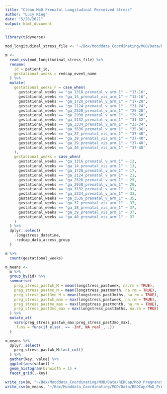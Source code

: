 ```yaml
---
title: "Clean MoD Prenatal Longitudinal Perceived Stress"
author: "Lucy King"
date: "5/28/2021"
output: html_document
---
```


```r
library(tidyverse)

mod_longitudinal_stress_file <- "~/Box/Mooddata_Coordinating/MOD/Data/REDCap/MoD_Pregnancy_Project/longitudinal_stress_perceived.csv"
```

```r
m <-
  read_csv(mod_longitudinal_stress_file) %>% 
  rename(
    id = patient_id,
    gestational_weeks = redcap_event_name
  ) %>% 
  mutate(
    gestational_weeks_F = case_when(
      gestational_weeks == "ga_1316_prenatal_v_arm_1" ~ "13-16",
      gestational_weeks == "ga_14_prenatal_vis_arm_1" ~ "13-16",
      gestational_weeks == "ga_1720_prenatal_v_arm_1" ~ "17-20",
      gestational_weeks == "ga_2124_prenatal_v_arm_1" ~ "21-24",
      gestational_weeks == "ga_2528_prenatal_v_arm_1" ~ "25-28",
      gestational_weeks == "ga_2930_prenatal_v_arm_1" ~ "29-30",
      gestational_weeks == "ga_3132_prenatal_v_arm_1" ~ "31-32",
      gestational_weeks == "ga_3334_prenatal_v_arm_1" ~ "33-34",
      gestational_weeks == "ga_3536_prenatal_v_arm_1" ~ "35-36",
      gestational_weeks == "ga_37_prenatal_vis_arm_1" ~ "37-40",
      gestational_weeks == "ga_38_prenatal_vis_arm_1" ~ "37-40",
      gestational_weeks == "ga_39_prenatal_vis_arm_1" ~ "37-40",
      gestational_weeks == "ga_40_prenatal_vis_arm_1" ~ "37-40"
    ),
    gestational_weeks = case_when(     
      gestational_weeks == "ga_1316_prenatal_v_arm_1" ~ 13,
      gestational_weeks == "ga_14_prenatal_vis_arm_1" ~ 13,
      gestational_weeks == "ga_1720_prenatal_v_arm_1" ~ 17,
      gestational_weeks == "ga_2124_prenatal_v_arm_1" ~ 21,
      gestational_weeks == "ga_2528_prenatal_v_arm_1" ~ 25,
      gestational_weeks == "ga_2930_prenatal_v_arm_1" ~ 29,
      gestational_weeks == "ga_3132_prenatal_v_arm_1" ~ 31,
      gestational_weeks == "ga_3334_prenatal_v_arm_1" ~ 33,
      gestational_weeks == "ga_3536_prenatal_v_arm_1" ~ 35,
      gestational_weeks == "ga_37_prenatal_vis_arm_1" ~ 37,
      gestational_weeks == "ga_38_prenatal_vis_arm_1" ~ 37,
      gestational_weeks == "ga_39_prenatal_vis_arm_1" ~ 37,
      gestational_weeks == "ga_40_prenatal_vis_arm_1" ~ 37
    )
  ) %>% 
  dplyr::select(
    -longstress_datetime,
    -redcap_data_access_group
  ) 

```

```r
m %>% 
  count(gestational_weeks)
```

```r
m_means <-
  m %>% 
  group_by(id) %>% 
  summarise(
    preg_stress_pastwk_M = mean(longstress_pastweek, na.rm = TRUE),
    preg_stress_pastmo_M = mean(longstress_pastmonth, na.rm = TRUE),
    preg_stress_past3mo_M = mean(longstress_past3mths, na.rm = TRUE),
    preg_stress_pastwk_max = max(longstress_pastweek, na.rm = TRUE),
    preg_stress_pastmo_max = max(longstress_pastmonth, na.rm = TRUE),
    preg_stress_past3mo_max = max(longstress_past3mths, na.rm = TRUE)
  ) %>% 
  mutate_at(
    vars(preg_stress_pastwk_max:preg_stress_past3mo_max),
    .funs = funs(if_else(. == -Inf, NA_real_, .))
  )
```

```r
m_means %>% 
  dplyr::select(
    preg_stress_pastwk_M:last_col()
  ) %>% 
  gather(key, value) %>% 
  ggplot(aes(value)) +
  geom_histogram(binwidth = 1) +
  facet_grid(.~key)
```
```r
write_csv(m, "~/Box/Mooddata_Coordinating/MOD/Data/REDCap/MoD_Pregnancy_Project/prenatal_stress_perceived_lf.csv")
write_csv(m_means, "~/Box/Mooddata_Coordinating/MOD/Data/REDCap/MoD_Pregnancy_Project/prenatal_stress_perceived.csv")
```

